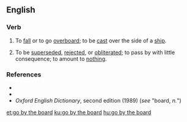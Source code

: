 ==English==

===Verb===
{{head|en|verb|head=[[go]] [[by]] [[the]] [[board]]}}

# {{lb|en|idiomatic|nautical}} To [[fall]] or to go [[overboard]]; to be [[cast]] over the side of a [[ship]].
# {{lb|en|idiomatic}} To be [[superseded]], [[rejected]], or [[obliterated]]; to pass by with little consequence; to amount to [[nothing]].

===References===
* {{R:Dictionary.com}}
* {{R:Merriam Webster Online}}
* ''Oxford English Dictionary'', second edition (1989) (''see'' "board, ''n.''")

[[et:go by the board]]
[[ku:go by the board]]
[[hu:go by the board]]